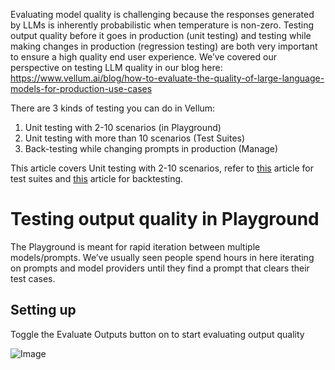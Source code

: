 Evaluating model quality is challenging because the responses generated by LLMs is inherently probabilistic when temperature is non-zero. Testing output quality before it goes in production (unit testing) and testing while making changes in production (regression testing) are both very important to ensure a high quality end user experience. We’ve covered our perspective on testing LLM quality in our blog here: https://www.vellum.ai/blog/how-to-evaluate-the-quality-of-large-language-models-for-production-use-cases

There are 3 kinds of testing you can do in Vellum:

1. Unit testing with 2-10 scenarios (in Playground)
2. Unit testing with more than 10 scenarios (Test Suites)
3. Back-testing while changing prompts in production (Manage)

This article covers Unit testing with 2-10 scenarios, refer to [this](https://www.notion.so/Testing-in-Bulk-ee1f617be7f94801b7f4a461fb196ad0?pvs=21) article for test suites and [this](https://www.notion.so/Testing-in-Bulk-ee1f617be7f94801b7f4a461fb196ad0?pvs=21) article for backtesting.

# Testing output quality in Playground

The Playground is meant for rapid iteration between multiple models/prompts. We’ve usually seen people spend hours in here iterating on prompts and model providers until they find a prompt that clears their test cases.

## Setting up

Toggle the Evaluate Outputs button on to start evaluating output quality

![Image](https://vellum-ai.notion.site/image/https%3A%2F%2Fs3-us-west-2.amazonaws.com%2Fsecure.notion-static.com%2Ffa8ed485-aa83-4dcf-958f-9b26a97f8c2c%2FScreen_Shot_2023-05-03_at_3.36.38_PM.png?table=block&id=4c309d1a-2a0f-46fe-a692-7d36fbdb8ae0&spaceId=71c05e3e-272b-4acf-9889-90a304d95d06&width=670&userId=&cache=v2)
